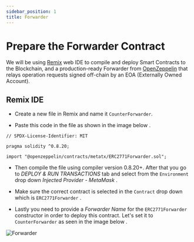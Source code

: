 ```yaml
---
sidebar_position: 1
title: Forwarder
---
```


# Prepare the Forwarder Contract

We will be using [Remix](https://remix.ethereum.org/) web IDE to compile and deploy Smart Contracts to the Blockchain,
and a production-ready Forwarder from
[OpenZeppelin](https://github.com/OpenZeppelin/openzeppelin-contracts/blob/master/contracts/metatx/ERC2771Forwarder.sol)
that relays operation requests signed off-chain by an EOA (Externally Owned Account).

## Remix IDE

* Create a new file in Remix and name it `CounterForwarder`.

* Paste this code in the file as shown in the image below <Step text="1"/>.
``` Solidity
// SPDX-License-Identifier: MIT

pragma solidity ^0.8.20;

import "@openzeppelin/contracts/metatx/ERC2771Forwarder.sol";
```

* Then compile the file using compiler version 0.8.20+. After that you go to *DEPLOY & RUN TRANSACTIONS* tab and select
from the `Environment` drop down *Injected Provider - MetaMask* <Step text="2"/>.

* Make sure the correct contract is selected in the `Contract` drop down which is `ERC2771Forwarder` <Step text="3"/>.

* Lastly you need to provide a *Forwarder Name* for the `ERC2771Forwarder` constructor in order to deploy this contract.
Let's set it to `CounterForwarder` as seen in the image below <Step text="4"/>.


![Forwarder](_static/img/forwarder.png)

